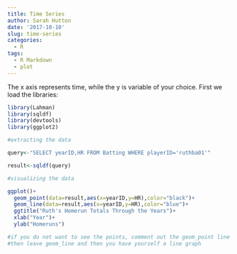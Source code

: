 ```yaml
---
title: Time Series
author: Sarah Hutton
date: '2017-10-10'
slug: time-series
categories:
  - R
tags:
  - R Markdown
  - plot
---
```


The x axis represents time, while the y is variable of your choice. First we load the libraries:

```r
library(Lahman)
library(sqldf)
library(devtools)
library(ggplot2)
```

```r
#extracting the data

query<-"SELECT yearID,HR FROM Batting WHERE playerID='ruthba01'"

result<-sqldf(query)

#visualizing the data

ggplot()+
  geom_point(data=result,aes(x=yearID,y=HR),color="black")+
  geom_line(data=result,aes(x=yearID,y=HR),color="blue")+
  ggtitle("Ruth's Homerun Totals Through the Years")+
  xlab("Year")+
  ylab("Homeruns")

#if you do not want to see the points, comment out the geom_point line
#then leave geom_line and then you have yourself a line graph
```


